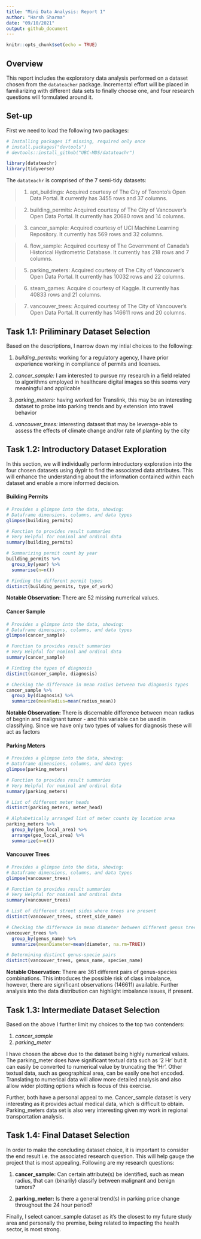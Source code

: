 ```yaml
---
title: "Mini Data Analysis: Report 1"
author: "Harsh Sharma"
date: "09/10/2021"
output: github_document
---
```


```r
knitr::opts_chunk$set(echo = TRUE)
```

## Overview
This report includes the exploratory data analysis performed on a dataset chosen from the `datateacher` package. Incremental effort will be placed in familiarizing with different data sets to finally choose one, and four research questions will formulated around it.

## Set-up
First we need to load the following two packages:

```r
# Installing packages if missing, required only once
# install.packages("devtools")
# devtools::install_github("UBC-MDS/datateachr")

library(datateachr)
library(tidyverse)
```

The `datateachr` is comprised of the 7 semi-tidy datasets:

> 1. apt_buildings: Acquired courtesy of The City of Toronto’s Open Data Portal. It currently has 3455 rows and 37 columns.

> 2. building_permits: Acquired courtesy of The City of Vancouver’s Open Data Portal. It currently has 20680 rows and 14 columns.

> 3. cancer_sample: Acquired courtesy of UCI Machine Learning Repository. It currently has 569 rows and 32 columns.

> 4. flow_sample: Acquired courtesy of The Government of Canada’s Historical Hydrometric Database. It currently has 218 rows and 7 columns.

> 5. parking_meters: Acquired courtesy of The City of Vancouver’s Open Data Portal. It currently has 10032 rows and 22 columns.

> 6. steam_games: Acquire d courtesy of Kaggle. It currently has 40833 rows and 21 columns.

> 7. vancouver_trees: Acquired courtesy of The City of Vancouver’s Open Data Portal. It currently has 146611 rows and 20 columns.

## Task 1.1: Priliminary Dataset Selection

Based on the descriptions, I narrow down my intial choices to the following:

1. *building_permits:* working for a regulatory agency, I have prior experience working in compliance of permits and licenses.

2. *cancer_sample:* I am interested to pursue my research in a field related to algorithms employed in healthcare digital images so this seems very meaningful and applicable

3. *parking_meters:* having worked for Translink, this may be an interesting dataset to probe into parking trends and by extension into travel behavior

4. *vancouver_trees:* interesting dataset that may be leverage-able to assess the effects of climate change and/or rate of planting by the city

## Task 1.2: Introductory Dataset Exploration
In this section, we will individually perform introductory exploration into the four chosen datasets using dyplr to find the associated data attributes. This will enhance the understanding about the information contained within each dataset and enable a more informed decision.

#### Building Permits

```r
# Provides a glimpse into the data, showing:
# Dataframe dimensions, columns, and data types 
glimpse(building_permits)
```
```r
# Function to provides result summaries
# Very Helpful for nominal and ordinal data
summary(building_permits)
```
```r
# Summarizing permit count by year
building_permits %>% 
  group_by(year) %>%
  summarise(n=n())
```
```r
# Finding the different permit types
distinct(building_permits, type_of_work)
```
**Notable Observation:** There are 52 missing numerical values.

#### Cancer Sample

```r
# Provides a glimpse into the data, showing:
# Dataframe dimensions, columns, and data types 
glimpse(cancer_sample)
```
```r
# Function to provides result summaries
# Very Helpful for nominal and ordinal data
summary(cancer_sample)
```
```r
# Finding the types of diagnosis
distinct(cancer_sample, diagnosis)
```
```r
# Checking the difference in mean radius between two diagnosis types 
cancer_sample %>% 
  group_by(diagnosis) %>%
  summarize(meanRadius=mean(radius_mean))
```

**Notable Observation:** There is discernable difference between mean radius of begnin and malignant tumor - and this variable can be used in classifying. Since we have only two types of values for diagnosis these will act as factors

#### Parking Meters

```r
# Provides a glimpse into the data, showing:
# Dataframe dimensions, columns, and data types 
glimpse(parking_meters)
```
```r
# Function to provides result summaries
# Very Helpful for nominal and ordinal data
summary(parking_meters)
```

```r
# List of different meter heads
distinct(parking_meters, meter_head)
```
```r
# Alphabetically arranged list of meter counts by location area 
parking_meters %>% 
  group_by(geo_local_area) %>%
  arrange(geo_local_area) %>%
  summarize(n=n())
```

#### Vancouver Trees

```r
# Provides a glimpse into the data, showing:
# Dataframe dimensions, columns, and data types 
glimpse(vancouver_trees)
```
```r
# Function to provides result summaries
# Very Helpful for nominal and ordinal data
summary(vancouver_trees)
```
```r
# List of different street sides where trees are present
distinct(vancouver_trees, street_side_name)
```
```r
# Checking the difference in mean diameter between different genus tree types 
vancouver_trees %>% 
  group_by(genus_name) %>%
  summarize(meanDiameter=mean(diameter, na.rm=TRUE))
```
```r
# Determining distinct genus-specie pairs
distinct(vancouver_trees, genus_name, species_name)
```

**Notable Observation:** There are 361 different pairs of genus-species combinations. This introduces the possible risk of class imbalance, however, there are significant observations (146611) available. Further analysis into the data distribution can highlight imbalance issues, if present.


## Task 1.3: Intermediate Dataset Selection

Based on the above I further limit my choices to the top two contenders:

1. *cancer_sample*
2. *parking_meter*

I have chosen the above due to the dataset being highly numerical values. The parking_meter does have significant textual data such as '2 Hr' but it can easily be converted to numerical value by truncating the 'Hr'. Other textual data, such as geographical area, can be easily one hot encoded. Translating to numerical data will allow more detailed analysis and also allow wider plotting options which is focus of this exercise.

Further, both have a personal appeal to me. Cancer_sample dataset is very interesting as it provides actual medical data, which is difficult to obtain. Parking_meters data set is also very interesting given my work in regional transportation analysis.

## Task 1.4: Final Dataset Selection

In order to make the concluding dataset choice, it is important to consider the end result i.e. the associated research question. This will help gauge the project that is most appealing. Following are my research questions:

1. **cancer_sample:** Can certain attribute(s) be identified, such as mean radius, that can (binarily) classify between malignant and benign tumors?

2. **parking_meter:** Is there a general trend(s) in parking price change throughout the 24 hour period?

Finally, I select cancer_sample dataset as it's the closest to my future study area and personally the premise, being related to impacting the health sector, is  most strong.